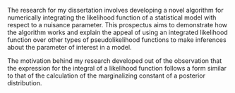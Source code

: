 \chapter*{Preface}

\section*{Introduction}

The research for my dissertation involves developing a novel algorithm for numerically integrating the likelihood function of a statistical model with respect to a nuisance parameter. This prospectus aims to demonstrate how the algorithm works and explain the appeal of using an integrated likelihood function over other types of pseudolikelihood functions to make inferences about the parameter of interest in a model. 

\section*{Motivation}

The motivation behind my research developed out of the observation that the expression for the integral of a likelihood function follows a form similar to that of the calculation of the marginalizing constant of a posterior distribution. 




